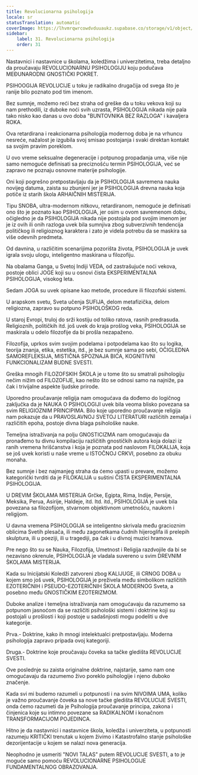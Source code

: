 ```yaml
---
title: Revolucionarna psihologija
locale: sr
statusTranslation: automatic
coverImage: https://lhvmrqwrcowdvduuaukz.supabase.co/storage/v1/object/public/strapi-uploads/small_cover-educacion-fundamental.webp-2d51a7828a2b1309555be27f7e2a61a0.webp
sidebar:
    label: 31. Revolucionarna psihologija
    order: 31
---
```

Nastavnici i nastavnice u školama, koledžima i univerzitetima, treba detaljno da proučavaju REVOLUCIONARNU PSIHOLOGIJU koju podučava MEĐUNARODNI GNOSTIČKI POKRET.

PSIHOOGIJA REVOLUCIJE u toku je radikalno drugačija od svega što je ranije bilo poznato pod tim imenom.

Bez sumnje, možemo reći bez straha od greške da u toku vekova koji su nam prethodili, iz duboke noći svih uzrasta, PSIHOLOGIJA nikada nije pala tako nisko kao danas u ovo doba "BUNTOVNIKA BEZ RAZLOGA" i kavaljera ROKA.

Ova retardirana i reakcionarna psihologija modernog doba je na vrhuncu nesreće, nažalost je izgubila svoj smisao postojanja i svaki direktan kontakt sa svojim pravim poreklom.

U ovo vreme seksualne degeneracije i potpunog propadanja uma, više nije samo nemoguće definisati sa preciznošću termin PSIHOLOGIJA, već se zapravo ne poznaju osnovne materije psihologije.

Oni koji pogrešno pretpostavljaju da je PSIHOLOGIJA savremena nauka novijeg datuma, zaista su zbunjeni jer je PSIHOLOGIJA drevna nauka koja potiče iz starih škola ARHAIČNIH MISTERIJA.

Tipu SNOBA, ultra-modernom nitkovu, retardiranom, nemoguće je definisati ono što je poznato kao PSIHOLOGIJA, jer osim u ovom savremenom dobu, očigledno je da PSIHOLOGIJA nikada nije postojala pod svojim imenom jer je iz ovih ili onih razloga uvek bila sumnjiva zbog subverzivnih tendencija političkog ili religioznog karaktera i zato je videla potrebu da se maskira sa više odevnih predmeta.

Od davnina, u različitim scenarijima pozorišta života, PSIHOLOGIJA je uvek igrala svoju ulogu, inteligentno maskirana u filozofiju.

Na obalama Ganga, u Svetoj Indiji VEDA, od zastrašujuće noći vekova, postoje oblici JOGE koji su u osnovi čista EKSPERIMENTALNA PSIHOLOGIJA, visokog leta.

Sedam JOGA su uvek opisane kao metode, procedure ili filozofski sistemi.

U arapskom svetu, Sveta učenja SUFIJA, delom metafizička, delom religiozna, zapravo su potpuno PSIHOLOŠKOG reda.

U staroj Evropi, truloj do srži kostiju od toliko ratova, rasnih predrasuda. Religioznih, političkih itd. još uvek do kraja prošlog veka, PSIHOLOGIJA se maskirala u odelo filozofije da bi prošla nezapaženo.

Filozofija, uprkos svim svojim podelama i potpodelama kao što su logika, teorija znanja, etika, estetika, itd., je bez sumnje sama po sebi, OČIGLEDNA SAMOREFLEKSIJA, MISTIČNA SPOZNAJA BIĆA, KOGNITIVNI FUNKCIONALIZAM BUDNE SVESTI.

Greška mnogih FILOZOFSKIH ŠKOLA je u tome što su smatrali psihologiju nečim nižim od FILOZOFIJE, kao nešto što se odnosi samo na najniže, pa čak i trivijalne aspekte ljudske prirode.

Uporedno proučavanje religija nam omogućava da dođemo do logičnog zaključka da je NAUKA O PSIHOLOGIJI uvek bila veoma blisko povezana sa svim RELIGIOZNIM PRINCIPIMA. Bilo koje uporedno proučavanje religija nam pokazuje da u PRAVOSLAVNOJ SVETOJ LITERATURI različitih zemalja i različitih epoha, postoje divna blaga psihološke nauke.

Temeljna istraživanja na polju GNOSTICIZMA nam omogućavaju da pronađemo tu divnu kompilaciju različitih gnostičkih autora koja dolazi iz ranih vremena hrišćanstva i koja je poznata pod naslovom FILOKALIJA, koja se još uvek koristi u naše vreme u ISTOČNOJ CRKVI, posebno za obuku monaha.

Bez sumnje i bez najmanjeg straha da ćemo upasti u prevare, možemo kategorički tvrditi da je FILOKALIJA u suštini ČISTA EKSPERIMENTALNA PSIHOLOGIJA.

U DREVIM ŠKOLAMA MISTERIJA Grčke, Egipta, Rima, Indije, Persije, Meksika, Perua, Asirije, Haldeje, itd. Itd. itd., PSIHOLOGIJA je uvek bila povezana sa filozofijom, stvarnom objektivnom umetnošću, naukom i religijom.

U davna vremena PSIHOLOGIJA se inteligentno skrivala među gracioznim oblicima Svetih plesača, ili među zagonetkama čudnih hijeroglifa ili prelepih skulptura, ili u poeziji, ili u tragediji, pa čak i u divnoj muzici hramova.

Pre nego što su se Nauka, Filozofija, Umetnost i Religija razdvojile da bi se nezavisno okrenule, PSIHOLOGIJA je vladala suvereno u svim DREVNIM ŠKOLAMA MISTERIJA.

Kada su Inicijatski Koledži zatvoreni zbog KALIJUGE, ili CRNOG DOBA u kojem smo još uvek, PSIHOLOGIJA je preživela među simbolikom različitih EZOTERIČNIH i PSEUDO-EZOTERIČNIH ŠKOLA MODERNOG Sveta, a posebno među GNOSTIČKIM EZOTERIZMOM.

Duboke analize i temeljna istraživanja nam omogućavaju da razumemo sa potpunom jasnoćom da se različiti psihološki sistemi i doktrine koji su postojali u prošlosti i koji postoje u sadašnjosti mogu podeliti u dve kategorije.

Prva.- Doktrine, kako ih mnogi intelektualci pretpostavljaju. Moderna psihologija zapravo pripada ovoj kategoriji.

Druga.- Doktrine koje proučavaju čoveka sa tačke gledišta REVOLUCIJE SVESTI.

Ove poslednje su zaista originalne doktrine, najstarije, samo nam one omogućavaju da razumemo živo poreklo psihologije i njeno duboko značenje.

Kada svi mi budemo razumeli u potpunosti i na svim NIVOIMA UMA, koliko je važno proučavanje čoveka sa nove tačke gledišta REVOLUCIJE SVESTI, onda ćemo razumeti da je Psihologija proučavanje principa, zakona i činjenica koje su intimno povezane sa RADIKALNOM i konačnom TRANSFORMACIJOM POJEDINCA.

Hitno je da nastavnici i nastavnice škola, koledža i univerziteta, u potpunosti razumeju KRITIČKI trenutak u kojem živimo i Katastrofalno stanje psihološke dezorijentacije u kojem se nalazi nova generacija.

Neophodno je usmeriti "NOVI TALAS" putem REVOLUCIJE SVESTI, a to je moguće samo pomoću REVOLUCIONARNE PSIHOLOGIJE FUNDAMENTALNOG OBRAZOVANJA.

